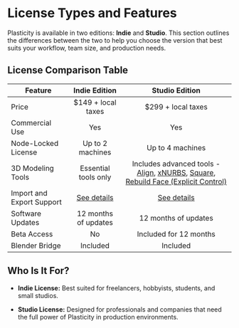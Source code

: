 # License Types and Features

Plasticity is available in two editions: **Indie** and **Studio**. This section outlines the differences between the two to help you choose the version that best suits your workflow, team size, and production needs.

## License Comparison Table

| Feature | Indie Edition | Studio Edition |
| ------- | :-------------: | :--------------: |
| Price | $149 + local taxes | $299 + local taxes |
| Commercial Use | Yes | Yes |
| Node-Locked License | Up to 2 machines | Up to 4 machines |
| 3D Modeling Tools | Essential tools only | Includes advanced tools - [Align](/solid/align), [xNURBS](/solid/xnurbs), [Square](/solid/square), [Rebuild Face (Explicit Control)](/solid/rebuild-face)  |
| Import and Export Support | [See details](/plasticity-essentials/import-export) | [See details](/plasticity-essentials/import-export) |
| Software Updates | 12 months of updates | 12 months of updates |
| Beta Access | No | Included for 12 months |
| Blender Bridge | Included | Included |

## Who Is It For?

- **Indie License:** Best suited for freelancers, hobbyists, students, and small studios.

- **Studio License:** Designed for professionals and companies that need the full power of Plasticity in production environments.